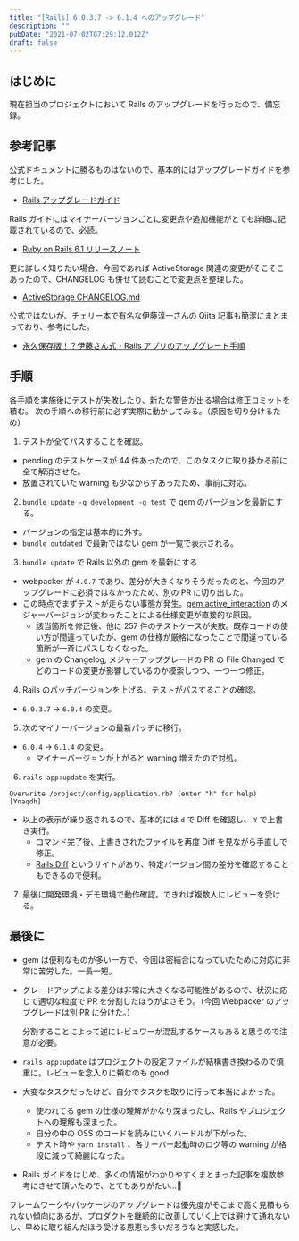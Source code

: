```yaml
---
title: "[Rails] 6.0.3.7 -> 6.1.4 へのアップグレード"
description: ""
pubDate: "2021-07-02T07:29:12.012Z"
draft: false
---
```


## はじめに

現在担当のプロジェクトにおいて Rails のアップグレードを行ったので、備忘録。

## 参考記事

公式ドキュメントに勝るものはないので、基本的にはアップグレードガイドを参考にした。

- [Rails アップグレードガイド](https://railsguides.jp/upgrading_ruby_on_rails.html)

Rails ガイドにはマイナーバージョンごとに変更点や追加機能がとても詳細に記載されているので、必読。

- [Ruby on Rails 6.1 リリースノート](https://railsguides.jp/6_1_release_notes.html)

更に詳しく知りたい場合、今回であれば ActiveStorage 関連の変更がそこそこあったので、CHANGELOG も併せて読むことで変更点を整理した。

- [ActiveStorage CHANGELOG.md](https://github.com/rails/rails/blob/6-1-stable/activestorage/CHANGELOG.md)

公式ではないが、チェリー本で有名な伊藤淳一さんの Qiita 記事も簡潔にまとまっており、参考にした。

- [永久保存版！？伊藤さん式・Rails アプリのアップグレード手順](https://qiita.com/jnchito/items/0ee47108972a0e302caf)

## 手順

各手順を実施後にテストが失敗したり、新たな警告が出る場合は修正コミットを積む。
次の手順への移行前に必ず実際に動かしてみる。（原因を切り分けるため）

1. テストが全てパスすることを確認。

- pending のテストケースが 44 件あったので、このタスクに取り掛かる前に全て解消させた。
- 放置されていた warning も少なからずあったため、事前に対応。

2. `bundle update -g development -g test` で gem のパージョンを最新にする。

- バージョンの指定は基本的に外す。
- `bundle outdated` で最新ではない gem が一覧で表示される。

3. `bundle update` で Rails 以外の gem を最新にする

- webpacker が `4.0.7` であり、差分が大きくなりそうだったのと、今回のアップグレードに必須ではなかったため、別の PR に切り出した。
- この時点でまずテストが走らない事態が発生。[gem active_interaction](https://github.com/AaronLasseigne/active_interaction) のメジャーバージョンが変わったことによる仕様変更が直接的な原因。
  - 該当箇所を修正後、他に 257 件のテストケースが失敗。既存コードの使い方が間違っていたが、gem の仕様が厳格になったことで間違っている箇所が一斉にパスしなくなった。
  - gem の Changelog, メジャーアップグレードの PR の File Changed でどのコードの変更が影響しているのか模索しつつ、一つ一つ修正。

4. Rails のパッチバージョンを上げる。テストがパスすることの確認。

- `6.0.3.7` -> `6.0.4` の変更。

5. 次のマイナーバージョンの最新パッチに移行。

- `6.0.4` -> `6.1.4` の変更。
  - マイナーバージョンが上がると warning 増えたので対処。

6. `rails app:update` を実行。

```shell
Overwrite /project/config/application.rb? (enter "h" for help) [Ynaqdh]
```

- 以上の表示が繰り返されるので、基本的には `d` で Diff を確認し、 `Y` で上書き実行。
  - コマンド完了後、上書きされたファイルを再度 Diff を見ながら手直しで修正。
  - [Rails Diff](https://railsdiff.org/6.0.3.7/6.1.4) というサイトがあり、特定バージョン間の差分を確認することもできるので便利。

7. 最後に開発環境・デモ環境で動作確認。できれば複数人にレビューを受ける。

## 最後に

- gem は便利なものが多い一方で、今回は密結合になっていたために対応に非常に苦労した。一長一短。
- グレードアップによる差分は非常に大きくなる可能性があるので、状況に応じて適切な粒度で PR を分割したほうがよさそう。（今回 Webpacker のアップグレードは別 PR に分けた。）

  分割することによって逆にレビュワーが混乱するケースもあると思うので注意が必要。

- `rails app:update` はプロジェクトの設定ファイルが結構書き換わるので慎重に。レビューを念入りに頼むのも good
- 大変なタスクだったけど、自分でタスクを取りに行って本当によかった。
  - 使われてる gem の仕様の理解がかなり深まったし、Rails やプロジェクトへの理解も深まった。
  - 自分の中の OSS のコードを読みにいくハードルが下がった。
  - テスト時や `yarn install` 、各サーバー起動時のログ等の warning が格段に減って綺麗になった。
- Rails ガイドをはじめ、多くの情報がわかりやすくまとまった記事を複数参考にさせて頂いたので、とてもありがたい…🙏

フレームワークやパッケージのアップグレードは優先度がそこまで高く見積もられない傾向にあるが、プロダクトを継続的に改善していく上では避けて通れないし、早めに取り組んだほう受ける恩恵も多いだろうなと実感した。
